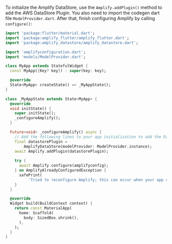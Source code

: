 To initialize the Amplify DataStore, use the `Amplify.addPlugin()` method to add the AWS DataStore Plugin. You also need to import the codegen dart file `ModelProvider.dart`. After that, finish configuring Amplify by calling `configure()`:

```dart
import 'package:flutter/material.dart';
import 'package:amplify_flutter/amplify_flutter.dart';
import 'package:amplify_datastore/amplify_datastore.dart';

import 'amplifyconfiguration.dart';
import 'models/ModelProvider.dart';

class MyApp extends StatefulWidget {
  const MyApp({Key? key}) : super(key: key);

  @override
  State<MyApp> createState() => _MyAppState();
}

class _MyAppState extends State<MyApp> {
  @override
  void initState() {
    super.initState();
    _configureAmplify();
  }

  Future<void> _configureAmplify() async {
    // Add the following lines to your app initialization to add the DataStore plugin
    final datastorePlugin =
        AmplifyDataStore(modelProvider: ModelProvider.instance);
    await Amplify.addPlugin(datastorePlugin);
    
    try {
      await Amplify.configure(amplifyconfig);
    } on AmplifyAlreadyConfiguredException {
      safePrint(
          'Tried to reconfigure Amplify; this can occur when your app restarts on Android.');
    }
  }

  @override
  Widget build(BuildContext context) {
    return const MaterialApp(
      home: Scaffold(
        body: SizedBox.shrink(),
      ),
    );
  }
}
```
